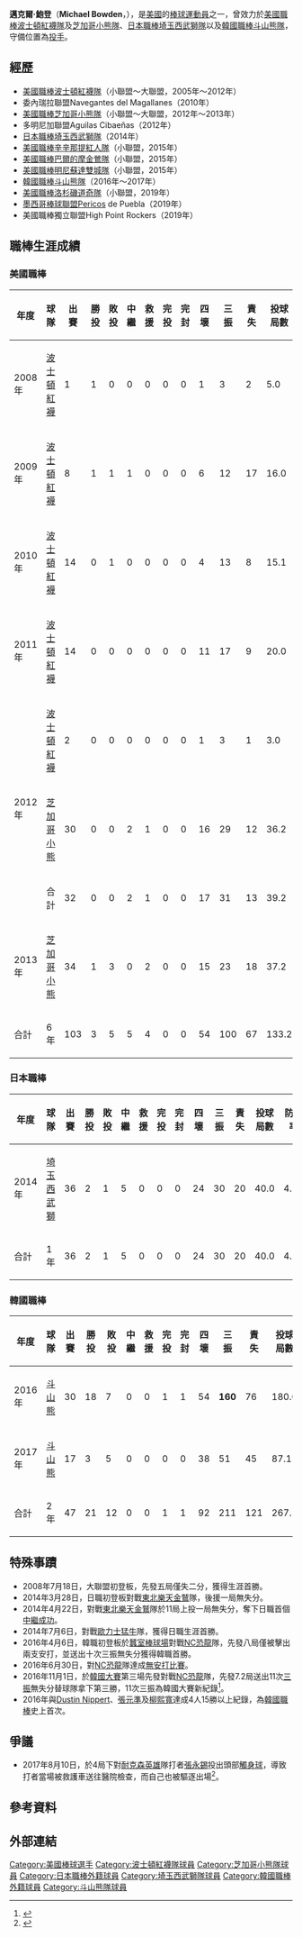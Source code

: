{{Infobox MLB player
| name        = 邁克爾·鮑登
| image       = Michael Bowden MLBDebut Windup (cropped).jpg
| width       = 250
| caption     =
| team        = 
| number      = 
| position    = 投手
| birthdate   = {{birth date and age|1986|9|9}}
| birthplace  = {{USA}}[[伊利諾州|伊利諾州]][[溫菲爾德_(伊利諾伊州)|溫菲爾德]]
| bats        = 右
| throws      = 右
| debutleague = 美國職棒
| debutdate   = 8月31日
| debutyear   = 2008年
| debutteam   = 波士頓紅襪
| statleague  = 美國職棒
| statyear    = 2013年
| stat1label  = 勝—敗
| stat1value  = 3—5
| stat2label  = 防禦率
| stat2value  = 4.51
| stat3label  = 三振—四壞
| stat3value  = 100—54
| debut2league= 日本職棒
| debut2date  = 3月28日
| debut2year  = 2014年
| debut2team  = 埼玉西武獅
| stat2league = 日本職棒
| stat2year   = 2014年
| stat21label = 勝—敗
| stat21value = 2—1
| stat22label = 防禦率
| stat22value = 4.50
| stat23label = 三振—四壞
| stat23value = 30—24
| debut3league= 韓國職棒
| debut3date  = 4月6日
| debut3year  = 2016年
| debut3team  = 斗山熊
| stat3league = 韓國職棒
| stat3year   = 2017年
| stat31label = 勝—敗
| stat31value = 21—12
| stat32label = 防禦率
| stat32value = 4.07
| stat33label = 三振—四壞
| stat33value = 211—92
| teams       = <nowiki></nowiki>
'''MLB'''
*[[波士頓紅襪|波士頓紅襪]]（2008年-2012年）
*[[芝加哥小熊|芝加哥小熊]]（2012年-2013年）
'''NPB'''
*[[埼玉西武獅|埼玉西武獅]]（2014年）
'''KBO'''
*[[斗山熊|斗山熊]]（2016年-2017年）
| highlights  = <nowiki></nowiki>
*[[韓國職棒|韓國職棒]][[三振王|三振王]]：2016
}}

'''邁克爾·鮑登'''（'''Michael Bowden'''，{{bd|1986年|9月9日}}），是[[美國|美國]]的[[棒球|棒球]][[運動員|運動員]]之一，曾效力於[[美國職棒|美國職棒]][[波士頓紅襪隊|波士頓紅襪隊]]及[[芝加哥小熊隊|芝加哥小熊隊]]、[[日本職棒|日本職棒]][[埼玉西武獅隊|埼玉西武獅隊]]以及[[韓國職棒|韓國職棒]][[斗山熊隊|斗山熊隊]]，守備位置為[[投手|投手]]。

==經歷==
*[[美國職棒|美國職棒]][[波士頓紅襪隊|波士頓紅襪隊]]（小聯盟～大聯盟，2005年～2012年）
*委內瑞拉聯盟Navegantes del Magallanes（2010年）
*[[美國職棒|美國職棒]][[芝加哥小熊隊|芝加哥小熊隊]]（小聯盟～大聯盟，2012年～2013年）
*多明尼加聯盟Aguilas Cibaeñas（2012年）
*[[日本職棒|日本職棒]][[埼玉西武獅隊|埼玉西武獅隊]]（2014年）
*[[美國職棒|美國職棒]][[辛辛那提紅人隊|辛辛那提紅人隊]]（小聯盟，2015年）
*[[美國職棒|美國職棒]][[巴爾的摩金鶯隊|巴爾的摩金鶯隊]]（小聯盟，2015年）
*[[美國職棒|美國職棒]][[明尼蘇達雙城隊|明尼蘇達雙城隊]]（小聯盟，2015年）
*[[韓國職棒|韓國職棒]][[斗山熊隊|斗山熊隊]]（2016年～2017年）
*[[美國職棒|美國職棒]][[洛杉磯道奇隊|洛杉磯道奇隊]]（小聯盟，2019年）
*[[墨西哥棒球聯盟|墨西哥棒球聯盟]]Pericos de Puebla（2019年）
*美國職棒獨立聯盟High Point Rockers（2019年）

==職棒生涯成績==
===美國職棒===
{| border="1" width="800px"
|- align="center"
!年度||球隊||出賽||勝投||敗投||中繼||救援||完投||完封||四壞||三振||責失||投球局數||防禦率
|- align="center"
|2008年||[[波士頓紅襪|波士頓紅襪]]||1||1||0||0||0||0||0||1||3||2||5.0||3.60
|- align="center"
|2009年||[[波士頓紅襪|波士頓紅襪]]||8||1||1||1||0||0||0||6||12||17||16.0||9.56
|- align="center"
|2010年||[[波士頓紅襪|波士頓紅襪]]||14||0||1||0||0||0||0||4||13||8||15.1||4.70
|- align="center"
|2011年||[[波士頓紅襪|波士頓紅襪]]||14||0||0||0||0||0||0||11||17||9||20.0||4.05
|- align="center"
| rowspan="3" |2012年||[[波士頓紅襪|波士頓紅襪]]||2||0||0||0||0||0||0||1||3||1||3.0||3.00
|- align="center"
|[[芝加哥小熊|芝加哥小熊]]||30||0||0||2||1||0||0||16||29||12||36.2||2.95
|- align="middle" 
!合計!!32||0||0||2||1||0||0||17||31||13||39.2||2.95
|- align="center"
|2013年||[[芝加哥小熊|芝加哥小熊]]||34||1||3||0||2||0||0||15||23||18||37.2||4.30
|- align=middle style="color:#FFFFFF; background-color:#ba313c"
!合計||6年||103||3||5||5||4||0||0||54||100||67||133.2||4.51
|}

===日本職棒===
{| border="1" width="800px"
|- align="center"
!年度||球隊||出賽||勝投||敗投||中繼||救援||完投||完封||四壞||三振||責失||投球局數||防禦率
|- align="center"
|2014年||[[埼玉西武獅|埼玉西武獅]]||36||2||1||5||0||0||0||24||30||20||40.0||4.50
|- align=middle style="color:#FFFFFF; background-color:#000033"
!合計||1年||36||2||1||5||0||0||0||24||30||20||40.0||4.50
|}

===韓國職棒===
{| border="1" width="800px"
|- align="center"
!年度||球隊||出賽||勝投||敗投||中繼||救援||完投||完封||四壞||三振||責失||投球局數||防禦率
|- align="center"
|2016年||[[斗山熊|斗山熊]]||30||18||7||0||0||1||1||54||'''160'''||76||180.0||3.80
|- align="center"
|2017年||[[斗山熊|斗山熊]]||17||3||5||0||0||0||0||38||51||45||87.1||4.64
|- align=middle style="color:#FFFFFF; background-color:#131230"
!合計||2年||47||21||12||0||0||1||1||92||211||121||267.1||4.07
|}

==特殊事蹟==
*2008年7月18日，大聯盟初登板，先發五局僅失二分，獲得生涯首勝。
*2014年3月28日，日職初登板對戰[[東北樂天金鷲|東北樂天金鷲]]隊，後援一局無失分。
*2014年4月22日，對戰[[東北樂天金鷲|東北樂天金鷲]]隊於11局上投一局無失分，奪下日職首個[[中繼成功|中繼成功]]。
*2014年7月6日，對戰[[歐力士猛牛|歐力士猛牛]]隊，獲得日職生涯首勝。
*2016年4月6日，韓職初登板於[[蠶室棒球場|蠶室棒球場]]對戰[[NC恐龍|NC恐龍]]隊，先發八局僅被擊出兩支安打，並送出十次三振無失分獲得韓職首勝。
*2016年6月30日，對[[NC恐龍|NC恐龍]]隊達成[[無安打比賽|無安打比賽]]。
*2016年11月1日，於[[韓國大賽|韓國大賽]]第三場先發對戰[[NC恐龍|NC恐龍]]隊，先發7.2局送出11次[[三振|三振]]無失分替球隊拿下第三勝，11次三振為韓國大賽新紀錄<ref>{{cite news |title=斗山熊3連勝NC恐龍　韓職總冠軍聽牌|url=https://sports.ettoday.net/news/803437|newspaper=[[ETtoday新聞雲|ETtoday新聞雲]] |date=2016-11-01}}</ref>。
*2016年與[[達斯汀·尼珀特|Dustin Nippert]]、[[張元準|張元準]]及[[柳熙寬|柳熙寬]]達成4人15勝以上紀錄，為[[韓國職棒|韓國職棒]]史上首次。

==爭議==
*2017年8月10日，於4局下對[[耐克森英雄|耐克森英雄]]隊打者[[張永錫|張永錫]]投出頭部[[觸身球|觸身球]]，導致打者當場被救護車送往醫院檢查，而自己也被驅逐出場<ref>{{cite news |title=韓職》救護車開進場 三振王失控「爆頭」嚇壞球迷（影音）|url=https://sports.ltn.com.tw/news/breakingnews/2159449|newspaper=[[自由時報|自由時報]] |date=2017-08-10}}</ref>。

==參考資料==
{{reflist}}

==外部連結==
{{台灣棒球維基館|Michael_Bowden}}
{{Baseballstats |mlb=476601 |espn= |br=b/bowdemi01 |fangraphs=4440 |cube=B/Michael-Bowden}}
{{DEFAULTSORT:Bowden, Michael}}
[[Category:美國棒球選手|Category:美國棒球選手]]
[[Category:波士頓紅襪隊球員|Category:波士頓紅襪隊球員]]
[[Category:芝加哥小熊隊球員|Category:芝加哥小熊隊球員]]
[[Category:日本職棒外籍球員|Category:日本職棒外籍球員]]
[[Category:埼玉西武獅隊球員|Category:埼玉西武獅隊球員]]
[[Category:韓國職棒外籍球員|Category:韓國職棒外籍球員]]
[[Category:斗山熊隊球員|Category:斗山熊隊球員]]